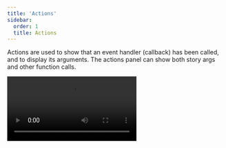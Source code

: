```yaml
---
title: 'Actions'
sidebar:
  order: 1
  title: Actions
---
```


Actions are used to show that an event handler (callback) has been called, and to display its arguments. The actions panel can show both story args and other function calls.

<Video src="../_assets/essentials/addon-actions-demo-optimized.mp4" />

## Story args
Actions work via supplying special Storybook-generated mock functions to your story's event handler args. There are two ways to get an action arg:

### Via storybook/test fn spies

The recommended way to write actions is to use the `fn` utility from `storybook/test` to mock and spy args. This is very useful for writing [interaction tests](../writing-tests/interaction-testing.mdx). You can mock your component's methods by assigning them to the `fn()` function:

{/* prettier-ignore-start */}

<CodeSnippets path="button-story-onclick-action-spy.md" />

{/* prettier-ignore-end */}

If your component calls an arg (because of either the user's interaction or the `play` function) and that arg is spied on, the event will show up in the action panel:

![Actions usage](../_assets/essentials/addon-actions-screenshot.png)

### Automatically matching args

Another option is to use a global parameter to match all [argTypes](../api/arg-types.mdx) that match a certain pattern. The following configuration automatically creates actions for each `on` argType (which you can either specify manually or can be [inferred automatically](../api/arg-types.mdx#automatic-argtype-inference)).

This is quite useful when your component has dozens (or hundreds) of methods and you do not want to manually apply the `fn` utility for each of those methods. However, **this is not the recommended** way of writing actions. That's because automatically inferred args **are not available as spies in your play function**. If you use `argTypesRegex` and your stories have play functions, you will need to also define args with the `fn` utility to test them in your play function.

{/* prettier-ignore-start */}

<CodeSnippets path="storybook-preview-matching-argtypes.md" />

{/* prettier-ignore-end */}

If you need more granular control over which `argTypes` are matched, you can adjust your stories and include the `argTypesRegex` parameter. For example:

{/* prettier-ignore-start */}

<CodeSnippets path="button-story-matching-argtypes.md" />

{/* prettier-ignore-end */}

This will bind a standard HTML event handler to the outermost HTML element rendered by your component and trigger an action when the event is called for a given selector. The format is `<eventname> <selector>`. The selector is optional; it defaults to all elements.



## Non-story function calls

You can still use the actions panel if you need to log function calls that are unrelated to any story. This can be helpful for debugging or logging purposes. There are two main ways to do this: `spyOn` from `storybook/test` or the `action` function from `storybook/actions`. For basic logging, we recommend creating a function spy, and for more complex scenarios, you can use the `action` function directly.

### Via storybook/test spyOn

Mocks and spies from `storybook/test` are automatically logged as actions. The easiest way to show function calls in the actions panel is to use the `spyOn` utility function. Spies appear with a default name, which you can customize by calling the `mockName` method.

<CodeSnippets path="actions-spyon-basic-example.md" />


### Via the `action` function

You may want to filter which function calls are logged as actions based on the received parameters. Since `spyOn` logs all function calls, it is not suitable. To disable that behavior, you'll need to disable the default mock name. Then, provide a mock implementation where you check the parameters and manually call `action` from the `storybook/actions` module when you want to log an action. 

<CodeSnippets path="actions-filtering-example.md" />


## API

### Parameters

This contributes the following [parameters](../writing-stories/parameters.mdx) to Storybook, under the `actions` namespace:

#### `argTypesRegex`

Type: `string`

Create actions for each arg that matches the regex. Please note the significant [limitations of this approach](#automatically-matching-args), as described above.

#### `disable`

Type: `boolean`

Disable the action panel.

This parameter is most useful to allow overriding at more specific levels. For example, if this parameter is set to `true` at the project level, it could then be re-enabled by setting it to `false` at the meta (component) or story level.

### Exports

```js
import { action } from 'storybook/actions';
```

#### `action`

Type: `(name?: string) => void`

Allows you to create an action that appears in the actions panel of the Storybook UI when clicked. The action function takes an optional name parameter, which is used to identify the action in the UI.

{/* prettier-ignore-start */}

<CodeSnippets path="addon-actions-action-function.md" />

{/* prettier-ignore-end */}
